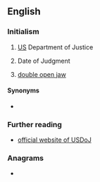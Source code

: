 {{also|dój}}
==English==

===Initialism===
{{rfc-header|Initialism}}
{{head|en|initialism}}

# {{lb|en|US}} [[US]] Department of Justice
# Date of Judgment
# {{lb|en|travel|aviation}} [[double open jaw]]

====Synonyms====
* {{l|en|USDOJ}}

===Further reading===
* [http://www.usdoj.gov/ official website of USDoJ]

===Anagrams===
* {{anagrams|en|jod}}